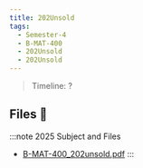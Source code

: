 ```yaml
---
title: 202Unsold
tags:
  - Semester-4
  - B-MAT-400
  - 202Unsold
  - 202Unsold
---
```

> Timeline: ?


## Files 📂

:::note 2025 Subject and Files
- [B-MAT-400_202unsold.pdf](https://github.com/Studio-17/Epitech-Subjects/raw/main/Semester-4/B-MAT-400/202Unsold/202Unsold/B-MAT-400_202unsold.pdf)
:::

